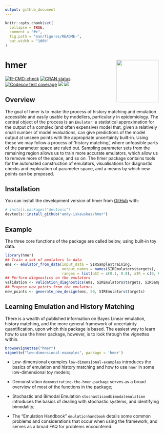 ```yaml
---
output: github_document
---
```


<!-- README.md is generated from README.Rmd. Please edit that file -->

```r
knitr::opts_chunk$set(
  collapse = TRUE,
  comment = "#>",
  fig.path = "man/figures/README-",
  out.width = "100%"
)
```

# hmer <img src="man/figures/logo.png" align="right" height="139" />

<!-- badges: start -->
[![R-CMD-check](https://github.com/andy-iskauskas/hmer/actions/workflows/R-CMD-check.yaml/badge.svg)](https://github.com/andy-iskauskas/hmer/actions/workflows/R-CMD-check.yaml)
[![CRAN status](https://www.r-pkg.org/badges/version/hmer)](https://CRAN.R-project.org/package=hmer)
[![Codecov test coverage](https://codecov.io/gh/andy-iskauskas/hmer/branch/master/graph/badge.svg)](https://app.codecov.io/gh/andy-iskauskas/hmer?branch=master)
[![](https://cranlogs.r-pkg.org/badges/grand-total/hmer?color=blue)](https://cran.r-project.org/package=hmer)
[![](https://cranlogs.r-pkg.org/badges/last-week/hmer?color=yellow)](https://cran.r-project.org/package=hmer)
<!-- badges: end -->

## Overview

The goal of hmer is to make the process of history matching and emulation accessible and easily usable by modellers, particularly in epidemiology. The central object of the process is an `Emulator`: a statistical approximation for the output of a complex (and often expensive) model that, given a relatively small number of model evaluations, can give predictions of the model output at unseen points with the appropriate uncertainty built-in. Using these we may follow a process of 'history matching', where unfeasible parts of the parameter space are ruled out. Sampling parameter sets from the remaining region allows us to train more accurate emulators, which allow us to remove more of the space, and so on. The hmer package contains tools for the automated construction of emulators, visualisations for diagnostic checks and exploration of parameter space, and a means by which new points can be proposed.

## Installation

You can install the development version of hmer from [GitHub](https://github.com/) with:

``` r
# install.packages("devtools")
devtools::install_github("andy-iskauskas/hmer")
```

## Example

The three core functions of the package are called below, using built-in toy data.


```r
library(hmer)
## Train a set of emulators to data
ems <- emulator_from_data(input_data = SIRSample$training,
                          output_names = names(SIREmulators$targets),
                          ranges = list(aSI = c(0.1, 0.8), aIR = c(0, 0.5), aSR = c(0, 0.05)))
## Perform diagnostics on the emulators
validation <- validation_diagnostics(ems, SIREmulators$targets, SIRSample$validation, plt = FALSE)
## Propose new points from the emulators
new_points <- generate_new_design(ems, 50, SIREmulators$targets)
```

## Learning Emulation and History Matching

There is a wealth of published information on Bayes Linear emulation, history matching, and the more general framework of uncertainty quantification, upon which this package is based. The easiest way to learn how to use the hmer package, however, is to look through the vignettes within.

```r
browseVignettes("hmer")
vignette("low-dimensional-examples", package = 'hmer')
```

- Low-dimensional examples `low-dimensional-examples` introduces the basics of emulation and history matching and how to use `hmer` in some low-dimensional toy models;

- Demonstration `demonstrating-the-hmer-package` serves as a broad overview of most of the functions in the package;

- Stochastic and Bimodal Emulation `stochasticandbimodalemulation` introduces the basics of dealing with stochastic systems, and identifying bimodality;

- The "Emulation Handbook" `emulationhandbook` details some common problems and considerations that occur when using the framework, and serves as a broad FAQ for problems encountered.

